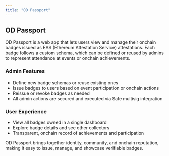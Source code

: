 ```yaml
---
title: "OD Passport"
---
```

## OD Passport

OD Passport is a web app that lets users view and manage their onchain badges issued as EAS (Ethereum Attestation Service) attestations. Each badge follows a custom schema, which can be defined or reused by admins to represent attendance at events or onchain achievements.

### Admin Features

- Define new badge schemas or reuse existing ones
- Issue badges to users based on event participation or onchain actions
- Reissue or revoke badges as needed
- All admin actions are secured and executed via Safe multisig integration

### User Experience

- View all badges owned in a single dashboard
- Explore badge details and see other collectors
- Transparent, onchain record of achievements and participation

OD Passport brings together identity, community, and onchain reputation, making it easy to issue, manage, and showcase verifiable badges.
